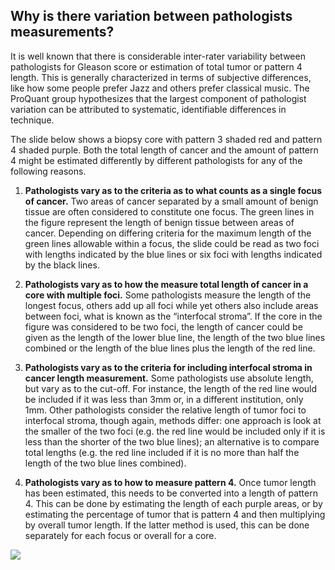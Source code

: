 ## Why is there variation between pathologists measurements?
It is well known that there is considerable inter-rater variability between pathologists for Gleason score or estimation of total tumor or pattern 4 length. This is generally characterized in terms of subjective differences, like how some people prefer Jazz and others prefer classical music. The ProQuant group hypothesizes that the largest component of pathologist variation can be attributed to systematic, identifiable differences in technique.

The slide below shows a biopsy core with pattern 3 shaded red and pattern 4 shaded purple. Both the total length of cancer and the amount of pattern 4 might be estimated differently by different pathologists for any of the following reasons.

1. **Pathologists vary as to the criteria as to what counts as a single focus of cancer.** Two areas of cancer separated by a small amount of benign tissue are often considered to constitute one focus. The green lines in the figure represent the length of benign tissue between areas of cancer. Depending on differing criteria for the maximum length of the green lines allowable within a focus, the slide could be read as two foci with lengths indicated by the blue lines or six foci with lengths indicated by the black lines.

2. **Pathologists vary as to how the measure total length of cancer in a core with multiple foci.** Some pathologists measure the length of the longest focus, others add up all foci while yet others also include areas between foci, what is known as the “interfocal stroma”. If the core in the figure was considered to be two foci, the length of cancer could be given as the length of the lower blue line, the length of the two blue lines combined or the length of the blue lines plus the length of the red line.

3. **Pathologists vary as to the criteria for including interfocal stroma in cancer length measurement.** Some pathologists use absolute length, but vary as to the cut-off. For instance, the length of the red line would be included if it was less than 3mm or, in a different institution, only 1mm. Other pathologists consider the relative length of tumor foci to interfocal stroma, though again, methods differ: one approach is look at the smaller of the two foci (e.g. the red line would be included only if it is less than the shorter of the two blue lines); an alternative is to compare total lengths (e.g. the red line included if it is no more than half the length of the two blue lines combined).

4. **Pathologists vary as to how to measure pattern 4.** Once tumor length has been estimated, this needs to be converted into a length of pattern 4. This can be done by estimating the length of each purple areas, or by estimating the percentage of tumor that is pattern 4 and then multiplying by overall tumor length. If the latter method is used, this can be done separately for each focus or overall for a core. 

![](assets/foci.png)
